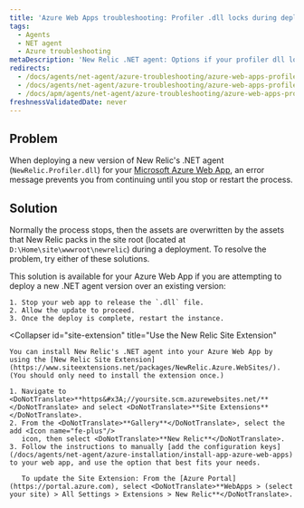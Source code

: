 ```yaml
---
title: 'Azure Web Apps troubleshooting: Profiler .dll locks during deployment'
tags:
  - Agents
  - NET agent
  - Azure troubleshooting
metaDescription: 'New Relic .NET agent: Options if your profiler dll locks when deploying your Azure Web App.'
redirects:
  - /docs/agents/net-agent/azure-troubleshooting/azure-web-apps-profiler-dll-locks-during-deployment
  - /docs/agents/net-agent/azure-troubleshooting/azure-web-apps-profiler-dll-locks
  - /docs/apm/agents/net-agent/azure-troubleshooting/azure-web-apps-profiler-dll-locks-during-deployment
freshnessValidatedDate: never
---
```


## Problem

When deploying a new version of New Relic's .NET agent (`NewRelic.Profiler.dll`) for your [Microsoft Azure Web App](/docs/agents/net-agent/azure-installation/install-app-azure-web-apps), an error message prevents you from continuing until you stop or restart the process.

## Solution

Normally the process stops, then the assets are overwritten by the assets that New Relic packs in the site root (located at `D:\Home\site\wwwroot\newrelic`) during a deployment. To resolve the problem, try either of these solutions.

<CollapserGroup>
  <Collapser
    id="stop-dll-deploy"
    title="Stop the file from releasing"
  >
    This solution is available for your Azure Web App if you are attempting to deploy a new .NET agent version over an existing version:

    1. Stop your web app to release the `.dll` file.
    2. Allow the update to proceed.
    3. Once the deploy is complete, restart the instance.
  </Collapser>

  <Collapser
    id="site-extension"
    title="Use the New Relic Site Extension"
  >
    You can install New Relic's .NET agent into your Azure Web App by using the [New Relic Site Extension](https://www.siteextensions.net/packages/NewRelic.Azure.WebSites/). (You should only need to install the extension once.)

    1. Navigate to <DoNotTranslate>**https&#x3A;//yoursite.scm.azurewebsites.net/**</DoNotTranslate> and select <DoNotTranslate>**Site Extensions**</DoNotTranslate>.
    2. From the <DoNotTranslate>**Gallery**</DoNotTranslate>, select the add <Icon name="fe-plus"/>
       icon, then select <DoNotTranslate>**New Relic**</DoNotTranslate>.
    3. Follow the instructions to manually [add the configuration keys](/docs/agents/net-agent/azure-installation/install-app-azure-web-apps) to your web app, and use the option that best fits your needs.

       To update the Site Extension: From the [Azure Portal](https://portal.azure.com), select <DoNotTranslate>**WebApps > (select your site) > All Settings > Extensions > New Relic**</DoNotTranslate>.
  </Collapser>
</CollapserGroup>
